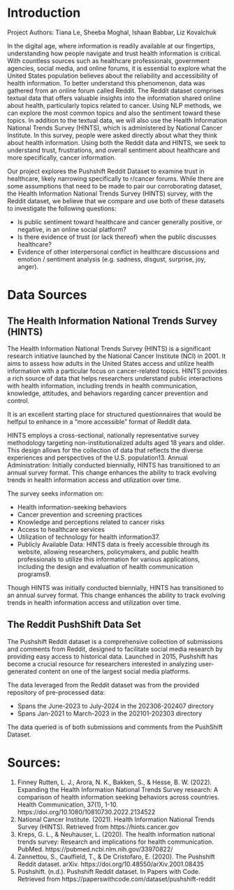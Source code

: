 # Introduction

Project Authors: Tiana Le, Sheeba Moghal, Ishaan Babbar, Liz Kovalchuk 

In the digital age, where information is readily available at our fingertips, understanding how people navigate and trust health information is critical. With countless sources such as healthcare professionals, government agencies, social media, and online forums, it is essential to explore what the United States population believes about the reliability and accessibility of health information. To better understand this phenomenon, data was gathered from an online forum called Reddit. The Reddit dataset comprises textual data that offers valuable insights into the information shared online about health, particularly topics related to cancer. Using NLP methods, we can explore the most common topics and also the sentiment toward these topics. In addition to the textual data, we will also use the Health Information National Trends Survey (HINTS), which is administered by National Cancer Institute. In this survey, people were asked directly about what they think about health information. Using both the Reddit data and HINTS, we seek to understand trust, frustrations, and overall sentiment about healthcare and more specifically, cancer information.  

Our project explores the Pushshift Reddit Dataset to examine trust in healthcare, likely narrowing specifically to r/cancer forums. While there are some assumptions that need to be made to pair our corroborating dataset, the Health Information National Trends Survey (HINTS) survey, with the Reddit dataset, we believe that we compare and use both of these datasets to investigate the following  questions: 

* Is public sentiment toward healthcare and cancer generally positive, or negative, in an online social platform? 
* Is there evidence of trust (or lack thereof) when the public discusses healthcare? 
* Evidence of other interpersonal conflict in healthcare discussions and emotion / sentiment analysis (e.g. sadness, disgust, surprise, joy, anger). 

# Data Sources 

##  The Health Information National Trends Survey (HINTS) 

The Health Information National Trends Survey (HINTS) is a significant research initiative launched by the National Cancer Institute (NCI) in 2001. It aims to assess how adults in the United States access and utilize health information with a particular focus on cancer-related topics. HINTS provides a rich source of data that helps researchers understand public interactions with health information, including trends in health communication, knowledge, attitudes, and behaviors regarding cancer prevention and control.

It is an excellent starting place for structured questionnaires that would be helfpul to enhance in a "more accessible" format of Reddit data. 

HINTS employs a cross-sectional, nationally representative survey methodology targeting non-institutionalized adults aged 18 years and older. This design allows for the collection of data that reflects the diverse experiences and perspectives of the U.S. population13.
Annual Administration: Initially conducted biennially, HINTS has transitioned to an annual survey format. This change enhances the ability to track evolving trends in health information access and utilization over time.

The survey seeks information on: 

* Health information-seeking behaviors
* Cancer prevention and screening practices
* Knowledge and perceptions related to cancer risks
* Access to healthcare services
* Utilization of technology for health information37.
* Publicly Available Data: HINTS data is freely accessible through its website, allowing researchers, policymakers, and public health professionals to utilize this information for various applications, including the design and evaluation of health communication programs9.

Though HINTS was initially conducted biennially, HINTS has transitioned to an annual survey format. This change enhances the ability to track evolving trends in health information access and utilization over time. 


## The Reddit PushShift Data Set 

The Pushshift Reddit dataset is a comprehensive collection of submissions and comments from Reddit, designed to facilitate social media research by providing easy access to historical data. Launched in 2015, Pushshift has become a crucial resource for researchers interested in analyzing user-generated content on one of the largest social media platforms.

The data leveraged from the Reddit dataset was from the provided repository of pre-processed data: 

* Spans the June-2023 to July-2024 in the 202306-202407 directory
* Spans Jan-2021 to March-2023 in the 202101-202303 directory

The data queried is of both submissions and comments from the PushShift Dataset. 

# Sources: 

1. Finney Rutten, L. J., Arora, N. K., Bakken, S., & Hesse, B. W. (2022). Expanding the Health Information National Trends Survey research: A comparison of health information seeking behaviors across countries. Health Communication, 37(1), 1-10. https://doi.org/10.1080/10810730.2022.2134522
2. National Cancer Institute. (2021). Health Information National Trends Survey (HINTS). Retrieved from https://hints.cancer.gov
3. Kreps, G. L., & Neuhauser, L. (2020). The health information national trends survey: Research and implications for health communication. PubMed. https://pubmed.ncbi.nlm.nih.gov/33970822/
4. Zannettou, S., Caulfield, T., & De Cristofaro, E. (2020). The Pushshift Reddit dataset. arXiv. https://doi.org/10.48550/arXiv.2001.08435
5. Pushshift. (n.d.). Pushshift Reddit dataset. In Papers with Code. Retrieved from https://paperswithcode.com/dataset/pushshift-reddit